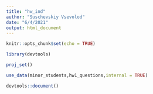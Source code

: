 ```yaml
---
title: "hw_ind"
author: "Suschevskiy Vsevolod"
date: "6/4/2021"
output: html_document
---
```


```r
knitr::opts_chunk$set(echo = TRUE)
```

```r
library(devtools)

proj_set()

use_data(minor_students,hw1_questions,internal = TRUE)
```

```r
devtools::document()
```


